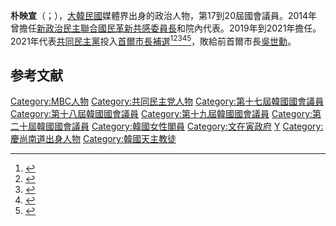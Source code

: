 {{Infobox politician
| name          = 朴映宣
| native_name   = 박영선
| image         = 20211118 - 박영선.jpg
| caption       = 
| office1       = {{ROK}}第2任{{tsl|ko|대한민국의 중소벤처기업부 장관|中小企業暨新創產業部長}}
| president1    = [[文在寅|文在寅]]
| term_start1   = 2019年4月8日
| term_end1     = 2021年1月20日
| predecessor1  = {{tsl|ko|홍종학|洪鍾學}}
| successor1    = {{tsl|ko|강성천 (1964년)|姜聲千}}{{small|（代理）}}<br>[[權七勝|權七勝]]{{small|（正任）}}
| office2       = [[File:Npad_logo.svg|25px]] [[新政治民主聯合|新政治民主聯合]]國民革新共感委員長
| term_start2   = 2014年8月4日
| term_end2     = 2014年9月17日
| predecessor2  = [[金漢吉|金漢吉]] <br>[[安哲秀|安哲秀]]
| successor2    = [[文喜相|文喜相]]
| office3       = {{flagicon|ROK}} 第17−20屆[[韓國國會|韓國國會]]議員
| term_start3   = 2004年5月30日
| term_end3     = 2020年5月29日
| constituency3 = [[首爾|首爾]][[九老區|九老]]乙
| predecessor3  = [[金漢吉|金漢吉]]
| successor3    = [[尹建永|尹建永]]
| office4       = [[File:Npad_logo.svg|25px]] [[新政治民主聯合|新政治民主聯合]]第2任院內代表
| term_start4   = 2014年5月8日
| term_end4     = 2004年10月2日
| predecessor4  = {{tsl|ko|전병헌|田炳憲}}
| successor4    = [[金瑛錄|金瑛錄]]{{small|（代理）}}<br>{{tsl|ko|우윤근|禹潤根}}{{small|（正任）}}
| birth_date    = {{Birth date and age|1960|1|22}}
| birth_place   = {{KOR}}[[慶尚南道|慶尚南道]][[昌寧郡|昌寧郡]]
| nationality   = {{ROK}}
| religion      = [[天主教|天主教]]
| english_name  = Park Young-sun
| known_for     = 
| alma_mater    = [[慶熙大學|慶熙大學]]<br>[[西江大學|西江大學]]
| employer      = 
| occupation    = 媒體人、政治人物
| years_active  = 
| party         = {{MPK}}
| otherparty    = {{list collapsed|[[開放國民黨|開放國民黨]]→<br/>[[民主党_(大韓民國2008年)|民主党]]→<br/>[[民主黨_(大韓民國2011年)|民主統合党]]→<br/>[[民主黨_(大韓民國2011年)|民主党]]→<br/>[[新政治民主聯合|新政治民主聯合]]}}
| signature     = 
| module        = {{Infobox Korean name
|hangul         = 박영선
|hanja=朴映宣
|rr=Bak Yeongseon
|mr=Pak Yŏngsŏn
|tablewidth=265
|color=lavender
| child               = yes}}
}}
'''朴映宣'''（{{kor|박영선|朴映宣|Park Young-sun}}；{{bd|1960年|1月22日||}}），[[大韓民國|大韓民國]]媒體界出身的政治人物，第17到20屆國會議員。2014年曾擔任[[新政治民主聯合|新政治民主聯合]][[政黨領袖|國民革新共感委員長]]和院內代表。2019年到2021年擔任{{tsl|ko|대한민국의 중소벤처기업부 장관|中小企業暨新創產業部長}}。2021年代表[[共同民主黨|共同民主黨]]投入[[2021年首爾市長補選|首爾市長補選]]<ref>{{Cite web|title=《中英對照讀新聞》DP’s Park ahead in Seoul mayoral race 首爾市長補選 民主黨朴映宣支持率領先|url=https://news.ltn.com.tw/news/world/paper/1432483|accessdate=2021-03-14|date=2021-02-21|last=茅毅|work=自由時報|language=zh|archive-date=2021-04-11|archive-url=https://web.archive.org/web/20210411145326/https://news.ltn.com.tw/news/world/paper/1432483|dead-url=no}}</ref><ref>{{Cite web|title=首爾市長初選結果出爐！前內閣成員朴映宣代表執政黨參選|url=https://www.ettoday.net/news/20210301/1928685.htm|accessdate=2021-03-14|date=2021-03-01|last=羅翊宬|work=ETtoday新聞雲|language=zh|archive-date=2021-03-01|archive-url=https://web.archive.org/web/20210301152628/https://www.ettoday.net/news/20210301/1928685.htm|dead-url=no}}</ref><ref>{{Cite web|title=首爾市長選舉陷苦戰！執政黨選情不樂觀...靠「三腳督」才能翻盤|url=https://www.ettoday.net/news/20210308/1933222.htm|accessdate=2021-03-14|date=2021-03-08|last=羅翊宬|work=ETtoday新聞雲|language=zh|archive-date=2021-03-08|archive-url=https://web.archive.org/web/20210308192941/https://www.ettoday.net/news/20210308/1933222.htm|dead-url=no}}</ref><ref>{{Cite web|title=首爾市長補選　青瓦臺前哨戰！執政黨艱辛|url=https://news.tvbs.com.tw/focus/1474602|accessdate=2021-03-14|date=2021-03-09|last=何映萱|work=TVBS新聞網|language=zh|archive-date=2021-03-18|archive-url=https://web.archive.org/web/20210318184121/https://news.tvbs.com.tw/focus/1474602|dead-url=no}}</ref><ref>{{Cite web|title=朴映宣在共同民主党首尔市长候选人竞选中获胜|url=https://world.kbs.co.kr/service/news_view.htm?lang=c&Seq_Code=70813|accessdate=2021-03-14|date=2021-03-02|last=|work=KBS World Radio News|language=zh|archive-date=2021-03-17|archive-url=https://web.archive.org/web/20210317061049/http://world.kbs.co.kr/service/news_view.htm?lang=c&Seq_Code=70813|dead-url=no}}</ref>，敗給前首爾市長[[吳世勳|吳世勳]]。

== 参考文献 ==
<references />

{{DEFAULTSORT:Park Young-sun}}
[[Category:MBC人物|Category:MBC人物]]
[[Category:共同民主党人物|Category:共同民主党人物]]
[[Category:第十七屆韓國國會議員|Category:第十七屆韓國國會議員]]
[[Category:第十八屆韓國國會議員|Category:第十八屆韓國國會議員]]
[[Category:第十九屆韓國國會議員|Category:第十九屆韓國國會議員]]
[[Category:第二十屆韓國國會議員|Category:第二十屆韓國國會議員]]
[[Category:韓國女性閣員|Category:韓國女性閣員]]
[[Category:文在寅政府|Category:文在寅政府]]
[[Category:朴姓|Y]]
[[Category:慶尚南道出身人物|Category:慶尚南道出身人物]]
[[Category:韓國天主教徒|Category:韓國天主教徒]]